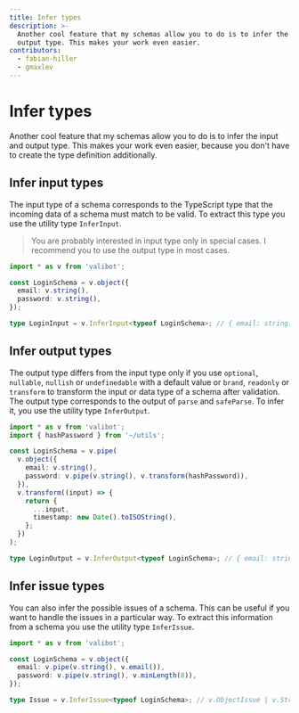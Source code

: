 ```yaml
---
title: Infer types
description: >-
  Another cool feature that my schemas allow you to do is to infer the input and
  output type. This makes your work even easier.
contributors:
  - fabian-hiller
  - gmaxlev
---
```



# Infer types

Another cool feature that my schemas allow you to do is to infer the input and output type. This makes your work even easier, because you don't have to create the type definition additionally.

## Infer input types

The input type of a schema corresponds to the TypeScript type that the incoming data of a schema must match to be valid. To extract this type you use the utility type <Link href="/api/InferInput/">`InferInput`</Link>.

> You are probably interested in input type only in special cases. I recommend you to use the output type in most cases.

```ts
import * as v from 'valibot';

const LoginSchema = v.object({
  email: v.string(),
  password: v.string(),
});

type LoginInput = v.InferInput<typeof LoginSchema>; // { email: string; password: string }
```

## Infer output types

The output type differs from the input type only if you use <Link href="/api/optional/">`optional`</Link>, <Link href="/api/nullable/">`nullable`</Link>, <Link href="/api/nullish/">`nullish`</Link> or <Link href="/api/undefinedable/">`undefinedable`</Link> with a default value or <Link href="/api/brand/">`brand`</Link>, <Link href="/api/readonly/">`readonly`</Link> or <Link href="/api/transform/">`transform`</Link> to transform the input or data type of a schema after validation. The output type corresponds to the output of <Link href="/api/parse/">`parse`</Link> and <Link href="/api/safeParse/">`safeParse`</Link>. To infer it, you use the utility type <Link href="/api/InferOutput/">`InferOutput`</Link>.

```ts
import * as v from 'valibot';
import { hashPassword } from '~/utils';

const LoginSchema = v.pipe(
  v.object({
    email: v.string(),
    password: v.pipe(v.string(), v.transform(hashPassword)),
  }),
  v.transform((input) => {
    return {
      ...input,
      timestamp: new Date().toISOString(),
    };
  })
);

type LoginOutput = v.InferOutput<typeof LoginSchema>; // { email: string; password: string; timestamp: string }
```

## Infer issue types

You can also infer the possible issues of a schema. This can be useful if you want to handle the issues in a particular way. To extract this information from a schema you use the utility type <Link href="/api/InferIssue/">`InferIssue`</Link>.

```ts
import * as v from 'valibot';

const LoginSchema = v.object({
  email: v.pipe(v.string(), v.email()),
  password: v.pipe(v.string(), v.minLength(8)),
});

type Issue = v.InferIssue<typeof LoginSchema>; // v.ObjectIssue | v.StringIssue | v.EmailIssue<string> | v.MinLengthIssue<string, 8>
```
